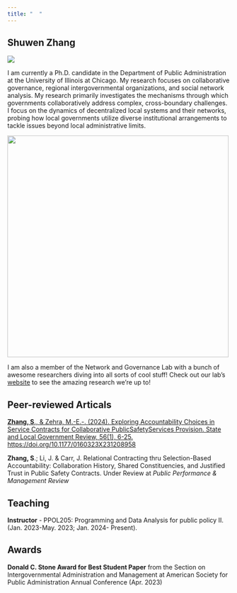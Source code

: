 ```yaml
---
title: "  "
---
```


## Shuwen Zhang

![](Image/IMG_6002 2.jpg){fig-align="right"}

I am currently a Ph.D. candidate in the Department of Public Administration at the University of Illinois at Chicago. My research focuses on collaborative governance, regional intergovernmental organizations, and social network analysis. My research primarily investigates the mechanisms through which governments collaboratively address complex, cross-boundary challenges. I focus on the dynamics of decentralized local systems and their networks, probing how local governments utilize diverse institutional arrangements to tackle issues beyond local administrative limits.

[![](Image/NGL_Logo.jpg){width="500"}](https://cuppa.uic.edu/net-gov-lab/)

I am also a member of the Network and Governance Lab with a bunch of awesome researchers diving into all sorts of cool stuff! Check out our lab's [website](https://cuppa.uic.edu/net-gov-lab/) to see the amazing research we're up to!

## Peer-reviewed Articals

[**Zhang, S**., & Zehra, M.-E.-. (2024). Exploring Accountability Choices in Service Contracts for Collaborative Public ](https://journals.sagepub.com/doi/10.1177/0160323X231208958?icid=int.sj-abstract.citing-articles.84)[Safety](https://doi.org/10.1177/0160323X231208958)[ Services Provision. State and Local Government Review, 56(1), 6-25. https://doi.org/10.1177/0160323X231208958](https://journals.sagepub.com/doi/10.1177/0160323X231208958?icid=int.sj-abstract.citing-articles.84)

**Zhang, S**.; Li, J. & Carr, J. Relational Contracting thru Selection-Based Accountability: Collaboration History, Shared Constituencies, and Justified Trust in Public Safety Contracts. Under Review at *Public Performance & Management Review*

## Teaching

**Instructor** - PPOL205: Programming and Data Analysis for public policy II. (Jan. 2023-May. 2023; Jan. 2024- Present).

## Awards

**Donald C. Stone Award for Best Student Paper** from the Section on Intergovernmental Administration and Management at American Society for Public Administration Annual Conference (Apr. 2023)
